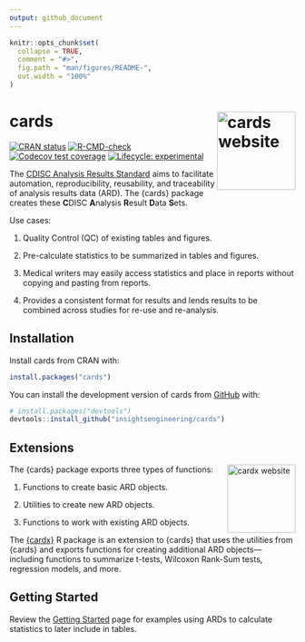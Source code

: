 ```yaml
---
output: github_document
---
```


<!-- README.md is generated from README.Rmd. Please edit that file -->

```r
knitr::opts_chunk$set(
  collapse = TRUE,
  comment = "#>",
  fig.path = "man/figures/README-",
  out.width = "100%"
)
```

# cards <a href="https://insightsengineering.github.io/cards/"><img src="man/figures/logo.png" align="right" height="138" alt="cards website" /></a>

<!-- badges: start -->
[![CRAN status](https://www.r-pkg.org/badges/version/cards)](https://CRAN.R-project.org/package=cards)
[![R-CMD-check](https://github.com/insightsengineering/cards/actions/workflows/R-CMD-check.yaml/badge.svg)](https://github.com/insightsengineering/cards/actions/workflows/R-CMD-check.yaml)
[![Codecov test coverage](https://codecov.io/gh/insightsengineering/cards/branch/main/graph/badge.svg)](https://app.codecov.io/gh/insightsengineering/cards?branch=main)
[![Lifecycle: experimental](https://img.shields.io/badge/lifecycle-experimental-orange.svg)](https://lifecycle.r-lib.org/articles/stages.html#experimental)
<!-- badges: end -->

The [CDISC Analysis Results Standard](https://www.cdisc.org/standards/foundational/analysis-results-standards) aims to facilitate automation, reproducibility, reusability, and traceability of analysis results data (ARD).
The {cards} package creates these **C**DISC **A**nalysis **R**esult **D**ata **S**ets.

Use cases:

1. Quality Control (QC) of existing tables and figures.

1. Pre-calculate statistics to be summarized in tables and figures.

1. Medical writers may easily access statistics and place in reports without copying and pasting from reports.

1. Provides a consistent format for results and lends results to be combined across studies for re-use and re-analysis.

## Installation

Install cards from CRAN with:

```r
install.packages("cards")
```

You can install the development version of cards from [GitHub](https://github.com/) with:

``` r
# install.packages("devtools")
devtools::install_github("insightsengineering/cards")
```

## Extensions

[![cardx website](https://raw.githubusercontent.com/insightsengineering/cardx/main/man/figures/logo.png){style="float: right" width="120"}](https://insightsengineering.github.io/cardx/)

The {cards} package exports three types of functions:

1.  Functions to create basic ARD objects.

2.  Utilities to create new ARD objects.

3.  Functions to work with existing ARD objects.

The [{cardx}](https://github.com/insightsengineering/cardx/) R package is an extension to {cards} that uses the utilities from {cards} and exports functions for creating additional ARD objects–--including functions to summarize t-tests, Wilcoxon Rank-Sum tests, regression models, and more.

## Getting Started

Review the [Getting Started](https://insightsengineering.github.io/cards/main/articles/getting-started.html) page for examples using ARDs to calculate statistics to later include in tables.
